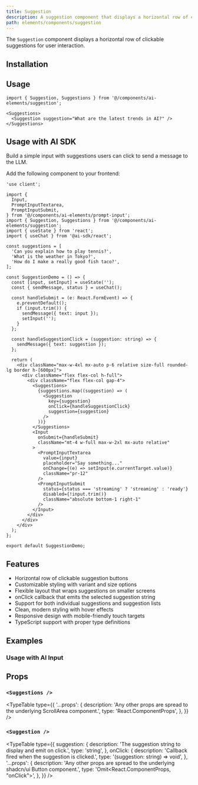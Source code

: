 ```yaml
---
title: Suggestion
description: A suggestion component that displays a horizontal row of clickable suggestions for user interaction.
path: elements/components/suggestion
---
```


The `Suggestion` component displays a horizontal row of clickable suggestions for user interaction.

<Preview path="suggestion" />

## Installation

<ElementsInstaller path="suggestion" />

## Usage

```tsx
import { Suggestion, Suggestions } from '@/components/ai-elements/suggestion';
```

```tsx
<Suggestions>
  <Suggestion suggestion="What are the latest trends in AI?" />
</Suggestions>
```

## Usage with AI SDK

Build a simple input with suggestions users can click to send a message to the LLM.

Add the following component to your frontend:

```tsx title="app/page.tsx"
'use client';

import {
  Input,
  PromptInputTextarea,
  PromptInputSubmit,
} from '@/components/ai-elements/prompt-input';
import { Suggestion, Suggestions } from '@/components/ai-elements/suggestion';
import { useState } from 'react';
import { useChat } from '@ai-sdk/react';

const suggestions = [
  'Can you explain how to play tennis?',
  'What is the weather in Tokyo?',
  'How do I make a really good fish taco?',
];

const SuggestionDemo = () => {
  const [input, setInput] = useState('');
  const { sendMessage, status } = useChat();

  const handleSubmit = (e: React.FormEvent) => {
    e.preventDefault();
    if (input.trim()) {
      sendMessage({ text: input });
      setInput('');
    }
  };

  const handleSuggestionClick = (suggestion: string) => {
    sendMessage({ text: suggestion });
  };

  return (
    <div className="max-w-4xl mx-auto p-6 relative size-full rounded-lg border h-[600px]">
      <div className="flex flex-col h-full">
        <div className="flex flex-col gap-4">
          <Suggestions>
            {suggestions.map((suggestion) => (
              <Suggestion
                key={suggestion}
                onClick={handleSuggestionClick}
                suggestion={suggestion}
              />
            ))}
          </Suggestions>
          <Input
            onSubmit={handleSubmit}
            className="mt-4 w-full max-w-2xl mx-auto relative"
          >
            <PromptInputTextarea
              value={input}
              placeholder="Say something..."
              onChange={(e) => setInput(e.currentTarget.value)}
              className="pr-12"
            />
            <PromptInputSubmit
              status={status === 'streaming' ? 'streaming' : 'ready'}
              disabled={!input.trim()}
              className="absolute bottom-1 right-1"
            />
          </Input>
        </div>
      </div>
    </div>
  );
};

export default SuggestionDemo;
```

## Features

- Horizontal row of clickable suggestion buttons
- Customizable styling with variant and size options
- Flexible layout that wraps suggestions on smaller screens
- onClick callback that emits the selected suggestion string
- Support for both individual suggestions and suggestion lists
- Clean, modern styling with hover effects
- Responsive design with mobile-friendly touch targets
- TypeScript support with proper type definitions

## Examples

### Usage with AI Input

<Preview path="suggestion-input" />

## Props

### `<Suggestions />`

<TypeTable
  type={{
    '...props': {
      description: 'Any other props are spread to the underlying ScrollArea component.',
      type: 'React.ComponentProps<typeof ScrollArea>',
    },
  }}
/>

### `<Suggestion />`

<TypeTable
  type={{
    suggestion: {
      description: 'The suggestion string to display and emit on click.',
      type: 'string',
    },
    onClick: {
      description: 'Callback fired when the suggestion is clicked.',
      type: '(suggestion: string) => void',
    },
    '...props': {
      description: 'Any other props are spread to the underlying shadcn/ui Button component.',
      type: 'Omit<React.ComponentProps<typeof Button>, "onClick">',
    },
  }}
/>
